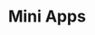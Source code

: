 ---
title: Mini Apps
nav_title: Installation
description: Create a new Next.js application with the `create-next-app` CLI, and set up TypeScript, ESLint, and Module Path Aliases.
---